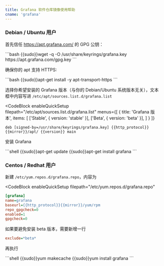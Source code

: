 ```yaml
---
title: Grafana 软件仓库镜像使用帮助
cname: 'grafana'
---
```

### Debian / Ubuntu 用户

首先信任 https://apt.grafana.com/ 的 GPG 公钥：

<CodeBlock>
```bash
{{sudo}}wget -q -O /usr/share/keyrings/grafana.key https://apt.grafana.com/gpg.key
```
</CodeBlock>

确保你的 apt 支持 HTTPS:

<CodeBlock>
```bash
{{sudo}}apt-get install -y apt-transport-https
```
</CodeBlock>

选择你希望安装的 Grafana 版本（与你的 Debian/Ubuntu 系统版本无关），文本框中内容写进 `/etc/apt/sources.list.d/grafana.list`

<CodeBlock
  enableQuickSetup
  filepath="/etc/apt/sources.list.d/grafana.list"
  menus={[
    {
      title: 'Grafana 版本',
      items: [
        ['Stable', { version: 'stable' }],
        ['Beta', { version: 'beta' }],
      ]
    }
  ]}
>

```properties
deb [signed-by=/usr/share/keyrings/grafana.key] {{http_protocol}}{{mirror}}/apt/ {{version}} main
```

</CodeBlock>


安装 Grafana

<CodeBlock>
```shell
{{sudo}}apt-get update
{{sudo}}apt-get install grafana
```
</CodeBlock>

### Centos / Redhat 用户

新建 `/etc/yum.repos.d/grafana.repo`，内容为

<CodeBlock
  enableQuickSetup
  filepath="/etc/yum.repos.d/grafana.repo"
>

```ini
[grafana]
name=grafana
baseurl={{http_protocol}}{{mirror}}/yum/rpm
repo_gpgcheck=0
enabled=1
gpgcheck=0
```

</CodeBlock>

如果要避免安装 beta 版本，需要新增一行

```ini
exclude=*beta*
```

再执行

<CodeBlock>
```shell
{{sudo}}yum makecache
{{sudo}}yum install grafana
```
<CodeBlock>
